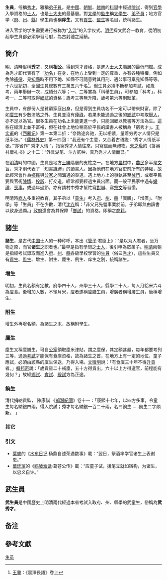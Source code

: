 '''生員'''，俗稱[[秀才|秀才]]，雅稱[[弟子員|弟子員]]。是[[中國|中國]]、[[朝鮮|朝鮮]]、[[越南|越南]]的[[科舉|科舉]]中經過[[院試|院試]]，得到[[官學|官學]]入學資格的[[士人|士人]]，也是[[士大夫|士大夫]]的最基層。對[[太學|太學]]的[[監生|監生]]稱[[太學生|太學生]]、[[弟子員|弟子員]]；地方官学（[[府_(行政区划)|府]]、[[州|州]]、[[縣|縣]]）學生員也稱'''庠生'''{{efn|因古稱學校為「庠序」，府學為「郡庠」、州縣學為「邑庠」，學生分別稱為「'''郡庠生'''」、「'''邑庠生'''」。}}，又有[[貢生|貢生]]、[[監生|監生]]等名目，統稱諸生。

进入官学的学生需要进行被称为“[[入泮|入泮]]”的入学仪式。[[明代|明代]]採文武合一教育，從明初起學生員都必須學習弓射，為古射禮之延續{{cn}}。

==簡介==
[[明|明]]、[[清|清]]時俗稱'''[[秀才|秀才]]'''，又稱'''相公'''。得到秀才資格，是進入[[士大夫|士大夫]]階層的最低門檻。成為秀才即代表有了「[[功名|功名]]」在身，在地方上受到一定的尊重，亦有各種特權，例如免除[[徭役|徭役]]、見[[知縣|知縣]]時不用下跪、知縣不可隨意對其用刑、遇公事可稟見知縣等等。十六世紀初，全國生員總數有三萬五六千名<ref>[[王鏊|王鏊]]：《震澤長語》卷上</ref>。但生員必須不斷參加考試，如歲考，兩年舉辦一次，成績分六等；一、二等賞為「科舉生員」，可參加「科考」，科考一、二等可取得[[鄉試|鄉試]]的資格；歲考三等無升降，歲考第六等則黜革。

生員中，有部份人是貧窮家庭出身，但是得到生員功名不一定可以帶來財富。除了如[[廩生|廩生]]有少數津貼之外，生員並沒有[[俸祿|俸祿]]，若果未能通過之後的[[鄉試|鄉試]]中考取[[舉人|舉人]]，亦不足以為官。很多生員在功名上未能更進一步，只能回鄉以教書等方法為生。這些在經濟上並不富裕，但在社會上地位稍高於平民的讀書人被稱為「窮秀才」。[[王实甫|王实甫]]的《[[西厢记|西厢记]]》第一本第二折：“奈路途奔驰，无以相馈，量着穷秀才人情只是纸半张。”《[[儒林外史|儒林外史]]》第十四回：“我还有个主意，又合着古语説：‘秀才人情纸半张。’”亦省作“ 秀才人情 ”，指窮秀才人情往來，只寫信而無禮物。[[朱之瑜|朱之瑜]]的《答奥村庸礼书》之十二：“外具湖笔、斗方贰种，真乃秀才人情而已。”

在[[明|明]][[清|清]]時的中國，生員是地方[[士紳|士紳]]階層的支柱之一。在地方[[農村|農村]]中，[[農民|農民]]多半是[[文盲|文盲]]，秀才則代表了「知書識禮」的讀書人。因為他們在地方官吏前所有的特權，故此經常會作為[[鄉民|鄉民]]與[[公家|公家]]之間溝通的渠道。遇上地方上的爭執甚至[[械鬥|械鬥]]，或者平民要與官衙[[陳情|陳情]]、[[投訴|投訴]]、打交道，經常都要經過生員出面。而一般平民家中遇有[[婚禮|婚禮]]、[[喪事|喪事]]，或過年過節，亦有請村中秀才幫忙寫[[對聯|對聯]]、寫[[祭文|祭文]]等習慣。

明清時[[商人|商人]]多重視教育，其子弟以「[[童生|童生]]」考入[[府|府]]、[[州|州]]、[[縣|縣]]「廩膳」、「增廣」、「附學」等「生員」不在少數，清代[[沈垚|沈垚]]稱：「非父兄先營事業於前，子弟即無由讀書以致身通顯。」[[政府|政府]]還會為其保障「[[鄉試|鄉試]]」的資格，即稱之[[商籍|商籍]]。

==諸生==
'''諸生'''，是古代[[中国|中国]]士人的一种称呼，本出《[[管子|管子]]·君臣上》：“是以为人君者，坐万物之原，而官'''诸生'''之职者也。”最早是指有學問之[[士人|士人]]，後引申為眾弟子。[[明|明]][[清|清]]兩朝是指經考試錄取而進入[[府|府]]、[[州|州]]、[[縣|縣]]各級學校學習的[[生員|生員]]（俗曰[[秀才|秀才]]），這些生員又有[[貢生|貢生]]、[[監生|監生]]、增生、附生、廩生、例生、庠生之別，統稱諸生。

===增生===
明初，生員名額有定數，府學四十人，州學三十人，縣學二十人，每人月給米六斗為廩食。後增加人數，不領月米，廩者遂稱廩膳生員，增廣者稱增廣生員，簡稱增生。

===附生===
增生外再增名額，為諸生之末，故稱附學生。

===廩生===
廩生又稱廩膳生，可自[[公家|公家]]領取廩米津貼，謂之廩保，其定額甚嚴，每年都要考列三等，通過[[考試|考試]]才能保有食廪资格，故為諸生之首，在地方上有一定的地位，童子應試，必須由該縣的廩生保送，乃得入場。[[文徵明|文徵明]]說：「有食廩三十年不得[[監生|升貢]]者。」[[韓邦奇|韓邦奇]]說：「歲貢雖二十補廩，五十方得貢出，六十以上方得選官，前程能有幾何？」故經[[鄉試|鄉試]]、[[會試|會試]]、[[殿試|殿試]]方為正途。

===餉生===
清代捐納貢監， 陳康祺 《[[郎潛紀聞|郎潛紀聞]]》卷十一：「康熙十七年，以四方多事，令童生每名納銀四兩，得入院試；秀才每名納銀一百二十兩，名曰餉生……餉生二字頗新。 」

===其它===
{{fact|明代中葉以後又有納馬納粟捐銀而出現的遼生、贊生之類}}

===引文===
*[[葉盛|葉盛]]的《[[水东日记|水东日记]]·杨鼎自述荣遇数事》載：“翌日，祭酒率学官诸生上表谢恩。”
*[[葉廷琯|葉廷琯]]的《[[鸥陂渔话|鸥陂渔话]]·葛苍公传》載：“应童子试，援笔立就如宿构，为诸生，以忠义自许。”

== 武生員 ==
'''武生員'''是中國歷史上明清兩代經過本省考試入取府、州、縣學的武童生，俗稱為'''武秀才'''。

== 备注 ==

{{notelist}}

==參考文獻==
<div class="references-small">
<references></references>
</div>

[[Category:生员|]]